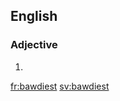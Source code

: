 ==English==

===Adjective===
{{head|en|adjective superlative form}}

# {{en-superlative of|bawdy}}

[[fr:bawdiest]]
[[sv:bawdiest]]